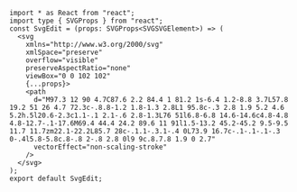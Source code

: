 ```tsx
import * as React from "react";
import type { SVGProps } from "react";
const SvgEdit = (props: SVGProps<SVGSVGElement>) => (
  <svg
    xmlns="http://www.w3.org/2000/svg"
    xmlSpace="preserve"
    overflow="visible"
    preserveAspectRatio="none"
    viewBox="0 0 102 102"
    {...props}>
    <path
      d="M97.3 12 90 4.7C87.6 2.2 84.4 1 81.2 1s-6.4 1.2-8.8 3.7L57.8 19.2 51 26 4.7 72.3c-.8.8-1.2 1.8-1.3 2.8L1 95.8c-.3 2.8 1.9 5.2 4.6 5.2h.5l20.6-2.3c1.1-.1 2.1-.6 2.8-1.3L76 51l6.8-6.8 14.6-14.6c4.8-4.8 4.8-12.7-.1-17.6M69.4 44.4 24.2 89.6 11 91l1.5-13.2 45.2-45.2 9.5-9.5 11.7 11.7zm22.1-22.2L85.7 28c-.1.1-.3.1-.4 0L73.9 16.7c-.1-.1-.1-.3 0-.4l5.8-5.8c.8-.8 2-.8 2.8 0l9 9c.8.7.8 1.9 0 2.7"
      vectorEffect="non-scaling-stroke"
    />
  </svg>
);
export default SvgEdit;

```